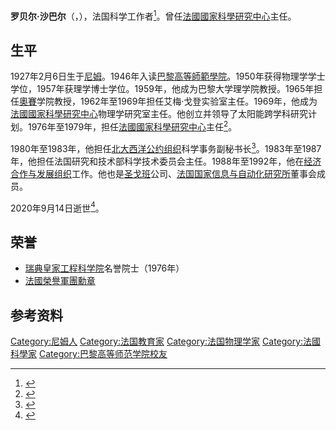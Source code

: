 {{Infobox person
| name          = 罗贝尔·沙巴尔
| image         =
| alt           =
| caption       = 
| birth_date    = 1927年2月6日
| birth_place   = [[尼姆|尼姆]]
| death_date    = {{Death date and age|df=y|2020|09|14|1927|02|06}}
| death_place   = [[巴黎|巴黎]]
| nationality   = [[法兰西人|法兰西人]]
| occupation    = [[物理学家|物理学家]]
| years_active  = 
| known_for     = 
| notable_works = 
| awards        = {{法国荣誉军团勋章|type=3}}
}}
'''罗贝尔·沙巴尔'''（{{lang-fr|Robert Chabbal}}，{{bd|1927年|2月6日|2020年|9月14日|catIdx=Chabbal}}），法国科学工作者<ref>{{cite web|url=https://www.enseignementsup-recherche.gouv.fr/cid153961/disparition-de-robert-chabbal-physicien-et-organisateur-de-la-recherche-scientifique.html|title=Disparition de Robert Chabbal, physicien et organisateur de la recherche scientifique|date=2020-09-15|work=Ministère de l'Enseignement supérieur, de la Recherche et de l'Innovation|language=fr|access-date=2020-09-22|archive-date=2021-01-20|archive-url=https://web.archive.org/web/20210120075902/https://www.enseignementsup-recherche.gouv.fr/cid153961/disparition-de-robert-chabbal-physicien-et-organisateur-de-la-recherche-scientifique.html|dead-url=no}}</ref>。曾任[[法國國家科學研究中心|法國國家科學研究中心]]主任。
==生平==
1927年2月6日生于[[尼姆|尼姆]]。1946年入读[[巴黎高等師範學院|巴黎高等師範學院]]。1950年获得物理学学士学位，1957年获理学博士学位。1959年，他成为巴黎大学理学院教授。1965年担任[[奧賽|奧賽]]学院教授，1962年至1969年担任艾梅·戈登实验室主任。1969年，他成为[[法國國家科學研究中心|法國國家科學研究中心]]物理学研究室主任。他创立并领导了太阳能跨学科研究计划。1976年至1979年，担任[[法國國家科學研究中心|法國國家科學研究中心]]主任<ref>{{cite web |title=M. Robert Chabbal est nommé directeur général du C.N.R.S. |url=https://www.lemonde.fr/archives/article/1976/08/06/m-robert-chabbal-est-nomme-directeur-general-du-c-n-r-s_2964836_1819218.html |publisher=[[世界报_(法国)|Le Monde]] |language=fr |date=1976-08-06 |access-date=2020-09-22 |archive-date=2020-10-02 |archive-url=https://web.archive.org/web/20201002020043/https://www.lemonde.fr/archives/article/1976/08/06/m-robert-chabbal-est-nomme-directeur-general-du-c-n-r-s_2964836_1819218.html |dead-url=no }}</ref>。

1980年至1983年，他担任[[北大西洋公约组织|北大西洋公约组织]]科学事务副秘书长<ref>{{cite web |title=Ancien directeur général du C.N.R.S. M. ROBERT CHABBAL DEVIENT SECRÉTAIRE GÉNÉRAL ADJOINT DE L'OTAN POUR LES QUESTIONS SCIENTIFIQUES |url=https://www.lemonde.fr/archives/article/1980/06/23/ancien-directeur-general-du-c-n-r-s-m-robert-chabbal-devient-secretaire-general-adjoint-de-l-otan-pour-les-questions-scientifiques_3071522_1819218.html |publisher=Le Monde |language=fr |date=1980-06-23}}</ref>。1983年至1987年，他担任法国研究和技术部科学技术委员会主任。1988年至1992年，他在[[经济合作与发展组织|经济合作与发展组织]]工作。他也是[[圣戈班|圣戈班]]公司、[[法国国家信息与自动化研究所|法国国家信息与自动化研究所]]董事会成员。

2020年9月14日逝世<ref>{{cite web |title=Le CNRS rend hommage à Robert Chabbal, ancien Directeur général du CNRS décédé le 14 septembre |url=https://www.cnrs.fr/fr/cnrsinfo/le-cnrs-rend-hommage-robert-chabbal-ancien-directeur-general-du-cnrs-decede-le-14 |publisher=CNRS |language=fr |date=2020-09-17 |access-date=2020-09-22 |archive-date=2020-10-27 |archive-url=https://web.archive.org/web/20201027145144/https://www.cnrs.fr/fr/cnrsinfo/le-cnrs-rend-hommage-robert-chabbal-ancien-directeur-general-du-cnrs-decede-le-14 |dead-url=no }}</ref>。

==荣誉==
*[[瑞典皇家工程科学院|瑞典皇家工程科学院]]名誉院士（1976年）
*[[法國榮譽軍團勳章|法國榮譽軍團勳章]]
==参考资料==
{{reflist}}
{{Authority control}}

{{DEFAULTSORT:Chaball, Robert}}
[[Category:尼姆人|Category:尼姆人]]
[[Category:法国教育家|Category:法国教育家]]
[[Category:法国物理学家|Category:法国物理学家]]
[[Category:法國科學家|Category:法國科學家]]
[[Category:巴黎高等师范学院校友|Category:巴黎高等师范学院校友]]
